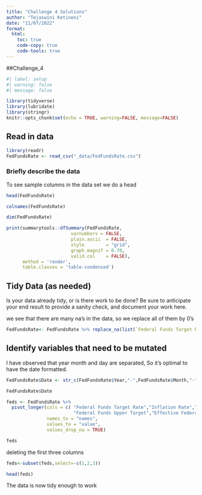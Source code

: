 ```yaml
---
title: "Challenge 4 Solutions"
author: "Tejaswini Ketineni"
date: "11/07/2022"
format:
  html:
    toc: true
    code-copy: true
    code-tools: true
---
```

##Challenge_4


```r
#| label: setup
#| warning: false
#| message: false

library(tidyverse)
library(lubridate)
library(stringr)
knitr::opts_chunk$set(echo = TRUE, warning=FALSE, message=FALSE)
```


## Read in data

```r
library(readr)
FedFundsRate <- read_csv("_data/FedFundsRate.csv")

```

### Briefly describe the data

To see sample columns in the data set we do a head

```r
head(FedFundsRate)
```
```r
colnames(FedFundsRate)
```

```r
dim(FedFundsRate)

```

```r
print(summarytools::dfSummary(FedFundsRate,
                        varnumbers = FALSE,
                        plain.ascii  = FALSE, 
                        style        = "grid", 
                        graph.magnif = 0.70, 
                        valid.col    = FALSE),
      method = 'render',
      table.classes = 'table-condensed')

```

## Tidy Data (as needed)

Is your data already tidy, or is there work to be done? Be sure to anticipate your end result to provide a sanity check, and document your work here.

we see that there are many na's in the data, so we replace all of them by 0's

```r
FedFundsRate<- FedFundsRate %>% replace_na(list(`Federal Funds Target Rate`=0,`Federal Funds Lower Target`=0,`Inflation Rate`=0, `Federal Funds Upper Target`=0,`Real GDP (Percent Change)` =0, `Unemployment Rate` =0,`Effective Federal Funds Rate`=0))
```



## Identify variables that need to be mutated

I have observed that year month and day are separated, So it's optimal to have the date formatted.


```r
FedFundsRate$Date <- str_c(FedFundsRate$Year,"-",FedFundsRate$Month,"-",FedFundsRate$Day)%>%ymd()%>%as.Date()
```

```r
FedFundsRate$Date
```

```r
feds <- FedFundsRate %>% 
  pivot_longer(cols = c( "Federal Funds Target Rate","Inflation Rate","Federal Funds Lower Target",
                         "Federal Funds Upper Target","Effective Federal Funds Rate","Unemployment Rate","Real GDP (Percent Change)"),
               names_to = "names",
               values_to = "value",
               values_drop_na = TRUE)

feds

```
deleting the first three columns
```r
feds<-subset(feds,select=-c(1,2,3))
```

```r
head(feds)
```

The data is now tidy enough to work